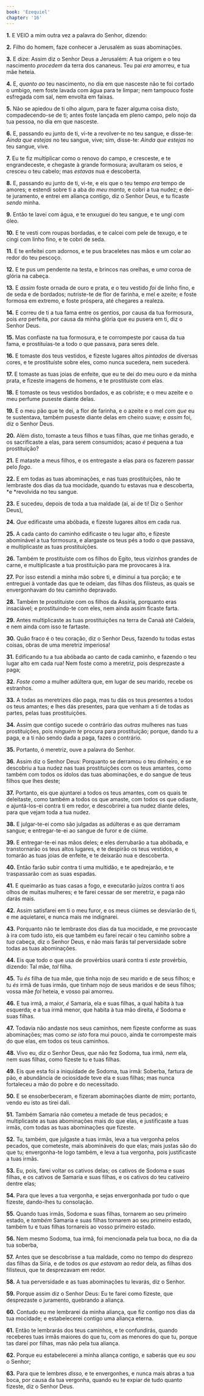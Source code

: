```yaml
---
book: 'Ezequiel'
chapter: '16'
---
```


**1.** E VEIO a mim outra vez a palavra do Senhor, dizendo:

**2.** Filho do homem, faze conhecer a Jerusalém as suas abominações.

**3.** E dize: Assim diz o Senhor Deus a Jerusalém: A tua origem e o teu nascimento *procedem* da terra dos cananeus. Teu pai *era* amorreu, e tua mãe heteia.

**4.** E, *quanto ao* teu nascimento, no dia em que nasceste não te foi cortado o umbigo, nem foste lavada com água para te limpar; nem tampouco foste esfregada com sal, nem envolta em faixas.

**5.** Não se apiedou de ti olho algum, para te fazer alguma coisa disto, compadecendo-se de ti; antes foste lançada em pleno campo, pelo nojo da tua pessoa, no dia em que nasceste.

**6.** E, passando eu junto de ti, vi-te a revolver-te no teu sangue, e disse-te: *Ainda que estejas* no teu sangue, vive; sim, disse-te: *Ainda que estejas* no teu sangue, vive.

**7.** Eu te fiz multiplicar como o renovo do campo, e cresceste, e te engrandeceste, e chegaste à grande formosura; avultaram os seios, e cresceu o teu cabelo; mas *estavas* nua e descoberta.

**8.** E, passando eu junto de ti, vi-te, e eis que o teu tempo *era* tempo de amores; e estendi sobre ti a aba do *meu manto,* e cobri a tua nudez; e dei-te juramento, e entrei em aliança contigo, diz o Senhor Deus, e tu ficaste *sendo* minha.

**9.** Então te lavei com água, e te enxuguei do teu sangue, e te ungi com óleo.

**10.** E te vesti com roupas bordadas, e te calcei com pele de texugo, e te cingi com linho fino, e te cobri de seda.

**11.** E te enfeitei com adornos, e te pus braceletes nas mãos e um colar ao redor do teu pescoço.

**12.** E te pus um pendente na testa, e brincos nas orelhas, e *uma* coroa de glória na cabeça.

**13.** E *assim* foste ornada de ouro e prata, e o teu vestido *foi* de linho fino, e de seda e de bordados; nutriste-te de flor de farinha, e mel e azeite; e foste formosa em extremo, e foste próspera, até chegares a realeza.

**14.** E correu de ti a tua fama entre os gentios, por causa da tua formosura, pois *era* perfeita, por causa da minha glória que eu pusera em ti, diz o Senhor Deus.

**15.** Mas confiaste na tua formosura, e te corrompeste por causa da tua fama, e prostituías-te a todo o que passava, para seres dele.

**16.** E tomaste dos teus vestidos, e fizeste lugares altos *pintados* de diversas cores, e te prostituíste sobre eles, como nunca sucedera, nem sucederá.

**17.** E tomaste as tuas joias de enfeite, que eu te dei do meu ouro e da minha prata, e fizeste imagens de homens, e te prostituíste com elas.

**18.** E tomaste os teus vestidos bordados, e as cobriste; e o meu azeite e o meu perfume puseste diante delas.

**19.** E o meu pão que te dei, a flor de farinha, e o azeite e o mel *com que* eu te sustentava, também puseste diante delas em cheiro suave; e *assim* foi, diz o Senhor Deus.

**20.** Além disto, tomaste a teus filhos e tuas filhas, que me tinhas gerado, e os sacrificaste a elas, para serem consumidos; acaso *é* pequena a tua prostituição?

**21.** E mataste a meus filhos, e os entregaste a elas para os fazerem passar pelo *fogo*.

**22.** E em todas as tuas abominações, e nas tuas prostituições, não te lembraste dos dias da tua mocidade, quando tu estavas nua e descoberta, *e *revolvida no teu sangue.

**23.** E sucedeu, depois de toda a tua maldade (ai, ai de ti! Diz o Senhor Deus),

**24.** *Que* edificaste uma abóbada, e fizeste lugares altos em cada rua.

**25.** A cada canto do caminho edificaste o teu lugar alto, e fizeste abominável a tua formosura, e alargaste os teus pés a todo o que passava, e multiplicaste as tuas prostituições.

**26.** Também te prostituíste com os filhos do Egito, teus vizinhos grandes de carne, e multiplicaste a tua prostituição para me provocares à ira.

**27.** Por isso estendi a minha mão sobre ti, e diminuí a tua porção; e te entreguei à vontade das que te odeiam, das filhas dos filisteus, as quais se envergonhavam do teu caminho depravado.

**28.** Também te prostituíste com os filhos da Assíria, porquanto eras insaciável; e prostituindo-te com eles, nem ainda assim ficaste farta.

**29.** Antes multiplicaste as tuas prostituições na terra de Canaã até Caldeia, e nem ainda com isso te fartaste.

**30.** Quão fraco é o teu coração, diz o Senhor Deus, fazendo tu todas estas coisas, obras de uma meretriz imperiosa!

**31.** Edificando tu a tua abóbada ao canto de cada caminho, e fazendo o teu lugar alto em cada rua! Nem foste como a meretriz, pois desprezaste a paga;

**32.** *Foste como* a mulher adúltera que, em lugar de seu marido, recebe os estranhos.

**33.** A todas as meretrizes dão paga, mas tu dás os teus presentes a todos os teus amantes; e lhes dás presentes, para que venham a ti de todas as partes, pelas tuas prostituições.

**34.** Assim que contigo sucede o contrário das *outras* mulheres nas tuas prostituições, pois *ninguém te* procura para prostituição; porque, dando tu a paga, e a ti não sendo dada a paga, fazes o contrário.

**35.** Portanto, ó meretriz, ouve a palavra do Senhor.

**36.** Assim diz o Senhor Deus: Porquanto se derramou o teu dinheiro, e se descobriu a tua nudez nas tuas prostituições com os teus amantes, como também com todos os ídolos das tuas abominações, e do sangue de teus filhos que lhes deste;

**37.** Portanto, eis que ajuntarei a todos os teus amantes, com os quais te deleitaste, como também a todos os que amaste, com todos os que odiaste, e ajuntá-los-ei contra ti em redor, e descobrirei a tua nudez diante deles, para que vejam toda a tua nudez.

**38.** E julgar-te-ei como são julgadas as adúlteras e as que derramam sangue; e entregar-te-ei ao sangue de furor e de ciúme.

**39.** E entregar-te-ei nas mãos deles; e eles derrubarão a tua abóbada, e transtornarão os teus altos lugares, e te despirão os teus vestidos, e tomarão as tuas joias de enfeite, e te deixarão nua e descoberta.

**40.** Então farão subir contra ti uma multidão, e te apedrejarão, e te traspassarão com as suas espadas.

**41.** E queimarão as tuas casas a fogo, e executarão juízos contra ti aos olhos de muitas mulheres; e te farei cessar de ser meretriz, e paga não darás mais.

**42.** Assim satisfarei em ti o meu furor, e os meus ciúmes se desviarão de ti, e me aquietarei, e nunca mais me indignarei.

**43.** Porquanto não te lembraste dos dias da tua mocidade, e me provocaste à ira com tudo isto, eis que também eu farei recair o teu caminho sobre a *tua* cabeça, diz o Senhor Deus, e não mais farás tal perversidade sobre todas as tuas abominações.

**44.** Eis que todo o que usa de provérbios usará contra ti *este* provérbio, dizendo: Tal mãe, *tal* filha.

**45.** Tu *és* filha de tua mãe, que tinha nojo de seu marido e de seus filhos; e tu *és* irmã de tuas irmãs, que tinham nojo de seus maridos e de seus filhos; vossa mãe *foi* heteia, e vosso pai amorreu.

**46.** E tua irmã, a maior, *é* Samaria, ela e suas filhas, a qual habita à tua esquerda; e a tua irmã menor, que habita à tua mão direita, *é* Sodoma e suas filhas.

**47.** Todavia não andaste nos seus caminhos, nem fizeste conforme as suas abominações; mas como *se isto* fora mui pouco, ainda te corrompeste mais do que elas, em todos os teus caminhos.

**48.** Vivo eu, diz o Senhor Deus, *que* não fez Sodoma, tua irmã, *nem* ela, nem suas filhas, como fizeste tu e tuas filhas.

**49.** Eis que esta foi a iniquidade de Sodoma, tua irmã: Soberba, fartura de pão, e abundância de ociosidade teve ela e suas filhas; mas nunca fortaleceu a mão do pobre e do necessitado.

**50.** E se ensoberbeceram, e fizeram abominações diante de mim; portanto, vendo eu isto as tirei dali.

**51.** Também Samaria não cometeu a metade de teus pecados; e multiplicaste as tuas abominações mais do que elas, e justificaste a tuas irmãs, com todas as tuas abominações que fizeste.

**52.** Tu, também, que julgaste a tuas irmãs, leva a tua vergonha pelos pecados, que cometeste, mais abomináveis do que elas; mais justas são do que tu; envergonha-te logo também, e leva a tua vergonha, pois justificaste a tuas irmãs.

**53.** Eu, pois, farei voltar os cativos delas; os cativos de Sodoma e suas filhas, e os cativos de Samaria e suas filhas, e os cativos do teu cativeiro dentre elas;

**54.** Para que leves a tua vergonha, e sejas envergonhada por tudo o que fizeste, dando-lhes tu consolação.

**55.** Quando tuas irmãs, Sodoma e suas filhas, tornarem ao seu primeiro estado, e *também* Samaria e suas filhas tornarem ao seu primeiro estado, também tu e tuas filhas tornareis ao vosso primeiro estado.

**56.** Nem mesmo Sodoma, tua irmã, foi mencionada pela tua boca, no dia da tua soberba,

**57.** Antes que se descobrisse a tua maldade, como no tempo do desprezo das filhas da Síria, e de todos *os que estavam* ao redor dela, as filhas dos filisteus, que te desprezavam em redor.

**58.** A tua perversidade e as tuas abominações tu levarás, diz o Senhor.

**59.** Porque assim diz o Senhor Deus: Eu te farei como fizeste, que desprezaste o juramento, quebrando a aliança.

**60.** Contudo eu me lembrarei da minha aliança, que fiz contigo nos dias da tua mocidade; e estabelecerei contigo uma aliança eterna.

**61.** Então te lembrarás dos teus caminhos, e te confundirás, quando receberes tuas irmãs maiores do que tu, com as menores do que tu, porque tas darei por filhas, mas não pela tua aliança.

**62.** Porque eu estabelecerei a minha aliança contigo, e saberás que eu *sou* o Senhor;

**63.** Para que te lembres *disso,* e te envergonhes, e nunca mais abras a tua boca, por causa da tua vergonha, quando eu te expiar de tudo quanto fizeste, diz o Senhor Deus.